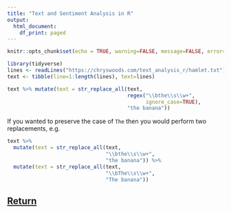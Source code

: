 ```yaml
---
title: "Text and Sentiment Analysis in R"
output:
  html_document:
    df_print: paged
---
```


```r
knitr::opts_chunk$set(echo = TRUE, warning=FALSE, message=FALSE, error=FALSE)
```

```r
library(tidyverse)
lines <- readLines("https://chryswoods.com/text_analysis_r/hamlet.txt")
text <- tibble(line=1:length(lines), text=lines)

text %>% mutate(text = str_replace_all(text, 
                                       regex("\\bthe\\s\\w+", 
                                             ignore_case=TRUE), 
                                       "the banana"))
```

If you wanted to preserve the case of `The` then you would perform two
replacements, e.g.

```r
text %>% 
  mutate(text = str_replace_all(text, 
                                "\\bthe\\s\\w+", 
                                "the banana")) %>%
  mutate(text = str_replace_all(text,
                                "\\bThe\\s\\w+",
                                "The banana"))
```


## [Return](regexp.html)

